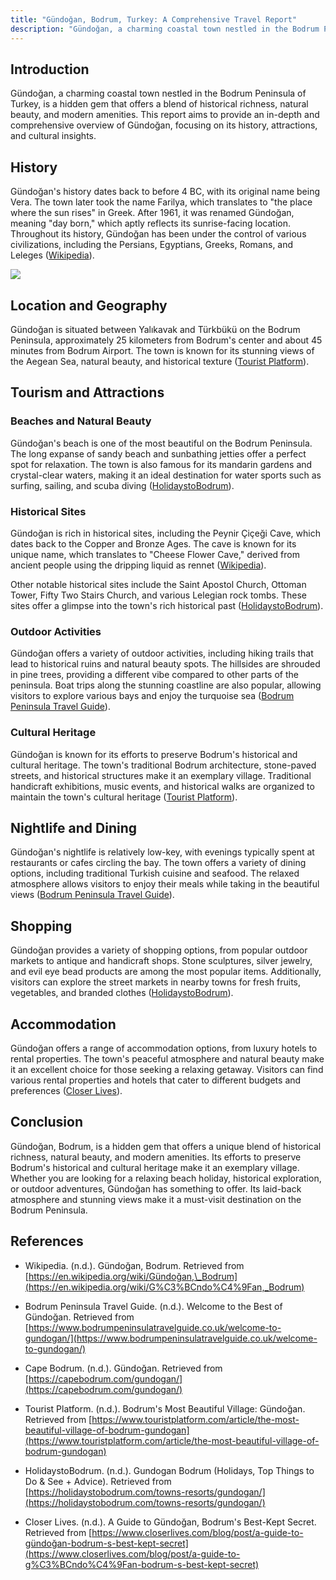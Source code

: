 ```yaml
---
title: "Gündoğan, Bodrum, Turkey: A Comprehensive Travel Report"
description: "Gündoğan, a charming coastal town nestled in the Bodrum Peninsula of Turkey"
---
```


## Introduction

Gündoğan, a charming coastal town nestled in the Bodrum Peninsula of Turkey, is a hidden gem that offers a blend of historical richness, natural beauty, and modern amenities. This report aims to provide an in-depth and comprehensive overview of Gündoğan, focusing on its history, attractions, and cultural insights.

## History

Gündoğan's history dates back to before 4 BC, with its original name being Vera. The town later took the name Farilya, which translates to "the place where the sun rises" in Greek. After 1961, it was renamed Gündoğan, meaning "day born," which aptly reflects its sunrise-facing location. Throughout its history, Gündoğan has been under the control of various civilizations, including the Persians, Egyptians, Greeks, Romans, and Leleges ([Wikipedia](https://en.wikipedia.org/wiki/G%C3%BCndo%C4%9Fan,_Bodrum)).

![](/2373991d-f59c-4d2d-904a-866b9b040e7f.png)

## Location and Geography

Gündoğan is situated between Yalıkavak and Türkbükü on the Bodrum Peninsula, approximately 25 kilometers from Bodrum's center and about 45 minutes from Bodrum Airport. The town is known for its stunning views of the Aegean Sea, natural beauty, and historical texture ([Tourist Platform](https://www.touristplatform.com/article/the-most-beautiful-village-of-bodrum-gundogan)).

## Tourism and Attractions

### Beaches and Natural Beauty

Gündoğan's beach is one of the most beautiful on the Bodrum Peninsula. The long expanse of sandy beach and sunbathing jetties offer a perfect spot for relaxation. The town is also famous for its mandarin gardens and crystal-clear waters, making it an ideal destination for water sports such as surfing, sailing, and scuba diving ([HolidaystoBodrum](https://holidaystobodrum.com/towns-resorts/gundogan/)).

### Historical Sites

Gündoğan is rich in historical sites, including the Peynir Çiçeği Cave, which dates back to the Copper and Bronze Ages. The cave is known for its unique name, which translates to "Cheese Flower Cave," derived from ancient people using the dripping liquid as rennet ([Wikipedia](https://en.wikipedia.org/wiki/G%C3%BCndo%C4%9Fan,_Bodrum)).

Other notable historical sites include the Saint Apostol Church, Ottoman Tower, Fifty Two Stairs Church, and various Lelegian rock tombs. These sites offer a glimpse into the town's rich historical past ([HolidaystoBodrum](https://holidaystobodrum.com/towns-resorts/gundogan/)).

### Outdoor Activities

Gündoğan offers a variety of outdoor activities, including hiking trails that lead to historical ruins and natural beauty spots. The hillsides are shrouded in pine trees, providing a different vibe compared to other parts of the peninsula. Boat trips along the stunning coastline are also popular, allowing visitors to explore various bays and enjoy the turquoise sea ([Bodrum Peninsula Travel Guide](https://www.bodrumpeninsulatravelguide.co.uk/welcome-to-gundogan/)).

### Cultural Heritage

Gündoğan is known for its efforts to preserve Bodrum's historical and cultural heritage. The town's traditional Bodrum architecture, stone-paved streets, and historical structures make it an exemplary village. Traditional handicraft exhibitions, music events, and historical walks are organized to maintain the town's cultural heritage ([Tourist Platform](https://www.touristplatform.com/article/the-most-beautiful-village-of-bodrum-gundogan)).

## Nightlife and Dining

Gündoğan's nightlife is relatively low-key, with evenings typically spent at restaurants or cafes circling the bay. The town offers a variety of dining options, including traditional Turkish cuisine and seafood. The relaxed atmosphere allows visitors to enjoy their meals while taking in the beautiful views ([Bodrum Peninsula Travel Guide](https://www.bodrumpeninsulatravelguide.co.uk/welcome-to-gundogan/)).

## Shopping

Gündoğan provides a variety of shopping options, from popular outdoor markets to antique and handicraft shops. Stone sculptures, silver jewelry, and evil eye bead products are among the most popular items. Additionally, visitors can explore the street markets in nearby towns for fresh fruits, vegetables, and branded clothes ([HolidaystoBodrum](https://holidaystobodrum.com/towns-resorts/gundogan/)).

## Accommodation

Gündoğan offers a range of accommodation options, from luxury hotels to rental properties. The town's peaceful atmosphere and natural beauty make it an excellent choice for those seeking a relaxing getaway. Visitors can find various rental properties and hotels that cater to different budgets and preferences ([Closer Lives](https://www.closerlives.com/blog/post/a-guide-to-g%C3%BCndo%C4%9Fan-bodrum-s-best-kept-secret)).

## Conclusion

Gündoğan, Bodrum, is a hidden gem that offers a unique blend of historical richness, natural beauty, and modern amenities. Its efforts to preserve Bodrum's historical and cultural heritage make it an exemplary village. Whether you are looking for a relaxing beach holiday, historical exploration, or outdoor adventures, Gündoğan has something to offer. Its laid-back atmosphere and stunning views make it a must-visit destination on the Bodrum Peninsula.

## References

* Wikipedia. (n.d.). Gündoğan, Bodrum. Retrieved from [https://en.wikipedia.org/wiki/Gündoğan,\_Bodrum](https://en.wikipedia.org/wiki/G%C3%BCndo%C4%9Fan,_Bodrum)

* Bodrum Peninsula Travel Guide. (n.d.). Welcome to the Best of Gündoğan. Retrieved from [https://www.bodrumpeninsulatravelguide.co.uk/welcome-to-gundogan/](https://www.bodrumpeninsulatravelguide.co.uk/welcome-to-gundogan/)

* Cape Bodrum. (n.d.). Gündoğan. Retrieved from [https://capebodrum.com/gundogan/](https://capebodrum.com/gundogan/)

* Tourist Platform. (n.d.). Bodrum's Most Beautiful Village: Gündoğan. Retrieved from [https://www.touristplatform.com/article/the-most-beautiful-village-of-bodrum-gundogan](https://www.touristplatform.com/article/the-most-beautiful-village-of-bodrum-gundogan)

* HolidaystoBodrum. (n.d.). Gundogan Bodrum (Holidays, Top Things to Do & See + Advice). Retrieved from [https://holidaystobodrum.com/towns-resorts/gundogan/](https://holidaystobodrum.com/towns-resorts/gundogan/)

* Closer Lives. (n.d.). A Guide to Gündoğan, Bodrum's Best-Kept Secret. Retrieved from [https://www.closerlives.com/blog/post/a-guide-to-gündoğan-bodrum-s-best-kept-secret](https://www.closerlives.com/blog/post/a-guide-to-g%C3%BCndo%C4%9Fan-bodrum-s-best-kept-secret)